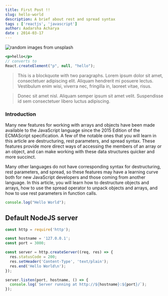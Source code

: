 ```yaml
---
title: First Post !!
slug: hello-world
description: A brief about rest and spread syntax
tags : ['reactjs', 'javascript']
author: Aadarsha Acharya
date : 2014-03-17
---
```


![random images from unsplash](harley-davidson.jpg)


```jsx
<p>hello</p> 
// converts to
React.createElement("p", null, "hello");
```

> This is a blockquote with two paragraphs. Lorem ipsum dolor sit amet,
consectetuer adipiscing elit. Aliquam hendrerit mi posuere lectus.
Vestibulum enim wisi, viverra nec, fringilla in, laoreet vitae, risus.

> Donec sit amet nisl. Aliquam semper ipsum sit amet velit. Suspendisse
id sem consectetuer libero luctus adipiscing.



### Introduction
Many new features for working with arrays and objects have been made available to the JavaScript language since the 2015 Edition of the ECMAScript specification. A few of the notable ones that you will learn in this article are destructuring, rest parameters, and spread syntax. These features provide more direct ways of accessing the members of an array or an object, and can make working with these data structures quicker and more succinct.

Many other languages do not have corresponding syntax for destructuring, rest parameters, and spread, so these features may have a learning curve both for new JavaScript developers and those coming from another language. In this article, you will learn how to destructure objects and arrays, how to use the spread operator to unpack objects and arrays, and how to use rest parameters in function calls.

```jsx
console.log("Hello World");
```

## Default NodeJS server

```jsx
const http = require('http');

const hostname = '127.0.0.1';
const port = 3000;

const server = http.createServer((req, res) => {
  res.statusCode = 200;
  res.setHeader('Content-Type', 'text/plain');
  res.end('Hello World\n');
});

server.listen(port, hostname, () => {
  console.log(`Server running at http://${hostname}:${port}/`);
});
```